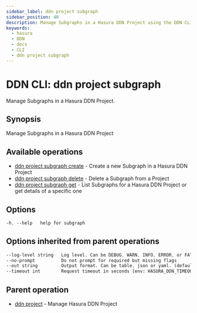 ```yaml
---
sidebar_label: ddn project subgraph
sidebar_position: 40
description: Manage Subgraphs in a Hasura DDN Project using the DDN CLI
keywords:
  - hasura
  - DDN
  - docs
  - CLI
  - ddn project subgraph
---
```


# DDN CLI: ddn project subgraph

Manage Subgraphs in a Hasura DDN Project.

## Synopsis

Manage Subgraphs in a Hasura DDN Project

## Available operations

- [ddn project subgraph create](/cli/commands/ddn_project_subgraph_create) - Create a new Subgraph in a Hasura DDN Project
- [ddn project subgraph delete](/cli/commands/ddn_project_subgraph_delete) - Delete a Subgraph from a Project
- [ddn project subgraph get](/cli/commands/ddn_project_subgraph_get) - List Subgraphs for a Hasura DDN Project or get details of a specific one

## Options

```sass
-h, --help   help for subgraph
```

## Options inherited from parent operations

```sass
--log-level string   Log level. Can be DEBUG, WARN, INFO, ERROR, or FATAL. (default "INFO")
--no-prompt          Do not prompt for required but missing flags
--out string         Output format. Can be table, json or yaml. (default "table")
--timeout int        Request timeout in seconds [env: HASURA_DDN_TIMEOUT] (default 100)
```

## Parent operation

- [ddn project](/cli/commands/ddn_project) - Manage Hasura DDN Project
